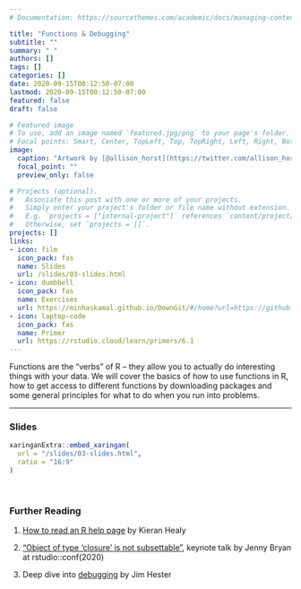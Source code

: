 ```yaml
---
# Documentation: https://sourcethemes.com/academic/docs/managing-content/

title: "Functions & Debugging"
subtitle: ""
summary: " "
authors: []
tags: []
categories: []
date: 2020-09-15T00:12:50-07:00
lastmod: 2020-09-15T00:12:50-07:00
featured: false
draft: false

# Featured image
# To use, add an image named `featured.jpg/png` to your page's folder.
# Focal points: Smart, Center, TopLeft, Top, TopRight, Left, Right, BottomLeft, Bottom, BottomRight.
image:
  caption: "Artwork by [@allison_horst](https://twitter.com/allison_horst)"
  focal_point: ""
  preview_only: false

# Projects (optional).
#   Associate this post with one or more of your projects.
#   Simply enter your project's folder or file name without extension.
#   E.g. `projects = ["internal-project"]` references `content/project/deep-learning/index.md`.
#   Otherwise, set `projects = []`.
projects: []
links:
- icon: film
  icon_pack: fas
  name: Slides
  url: /slides/03-slides.html
- icon: dumbbell
  icon_pack: fas
  name: Exercises
  url: https://minhaskamal.github.io/DownGit/#/home?url=https://github.com/uopsych/summeR-bootcamp-2020/tree/master/exercises/03_functions_debugging
- icon: laptop-code
  icon_pack: fas
  name: Primer
  url: https://rstudio.cloud/learn/primers/6.1
---
```


Functions are the "verbs" of R -- they allow you to actually do interesting things with your data. We will cover the basics of how to use functions in R, how to get access to different functions by downloading packages and some general principles for what to do when you run into problems.

***

### Slides

```r
xaringanExtra::embed_xaringan(
  url = "/slides/03-slides.html",
  ratio = "16:9"
)
```

<br>

### Further Reading

:::book
1. [How to read an R help page](https://socviz.co/appendix.html#a-little-more-about-r) by Kieran Healy

2. ["Object of type 'closure' is not subsettable"](https://rstudio.com/resources/rstudioconf-2020/object-of-type-closure-is-not-subsettable/), keynote talk by Jenny Bryan at rstudio::conf(2020)

3. Deep dive into [debugging](https://rstudio-conf-2020.github.io/what-they-forgot/materials/debugging.pdf) by Jim Hester
:::
